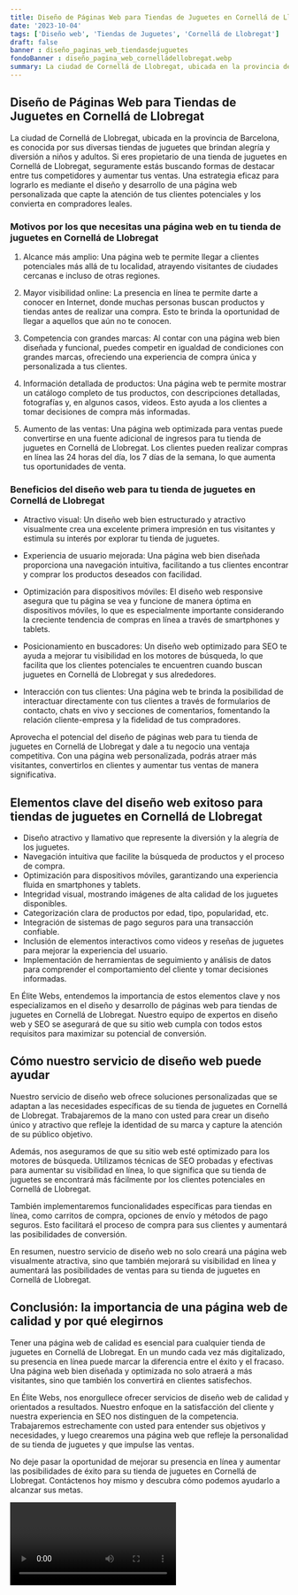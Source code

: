 ```yaml
---
title: Diseño de Páginas Web para Tiendas de Juguetes en Cornellá de Llobregat
date: '2023-10-04'
tags: ['Diseño web', 'Tiendas de Juguetes', 'Cornellá de Llobregat']
draft: false
banner : diseño_paginas_web_tiendasdejuguetes
fondoBanner : diseño_pagina_web_cornelládellobregat.webp
summary: La ciudad de Cornellá de Llobregat, ubicada en la provincia de Barcelona, es conocida por sus diversas tiendas de juguetes que brindan alegría y diversión a niños y adultos. Si eres propietario de una tienda de juguetes en Cornellá de Llobregat, seguramente estás buscando formas de destacar entre tus competidores y aumentar tus ventas. Una estrategia eficaz para lograrlo es mediante el diseño y desarrollo de una página web personalizada que capte la atención de tus clientes potenciales y los convierta en compradores leales.
---
```


## Diseño de Páginas Web para Tiendas de Juguetes en Cornellá de Llobregat

La ciudad de Cornellá de Llobregat, ubicada en la provincia de Barcelona, es conocida por sus diversas tiendas de juguetes que brindan alegría y diversión a niños y adultos. Si eres propietario de una tienda de juguetes en Cornellá de Llobregat, seguramente estás buscando formas de destacar entre tus competidores y aumentar tus ventas. Una estrategia eficaz para lograrlo es mediante el diseño y desarrollo de una página web personalizada que capte la atención de tus clientes potenciales y los convierta en compradores leales.

### Motivos por los que necesitas una página web en tu tienda de juguetes en Cornellá de Llobregat

1. Alcance más amplio: Una página web te permite llegar a clientes potenciales más allá de tu localidad, atrayendo visitantes de ciudades cercanas e incluso de otras regiones.

2. Mayor visibilidad online: La presencia en línea te permite darte a conocer en Internet, donde muchas personas buscan productos y tiendas antes de realizar una compra. Esto te brinda la oportunidad de llegar a aquellos que aún no te conocen.

3. Competencia con grandes marcas: Al contar con una página web bien diseñada y funcional, puedes competir en igualdad de condiciones con grandes marcas, ofreciendo una experiencia de compra única y personalizada a tus clientes.

4. Información detallada de productos: Una página web te permite mostrar un catálogo completo de tus productos, con descripciones detalladas, fotografías y, en algunos casos, videos. Esto ayuda a los clientes a tomar decisiones de compra más informadas.

5. Aumento de las ventas: Una página web optimizada para ventas puede convertirse en una fuente adicional de ingresos para tu tienda de juguetes en Cornellá de Llobregat. Los clientes pueden realizar compras en línea las 24 horas del día, los 7 días de la semana, lo que aumenta tus oportunidades de venta.

### Beneficios del diseño web para tu tienda de juguetes en Cornellá de Llobregat

- Atractivo visual: Un diseño web bien estructurado y atractivo visualmente crea una excelente primera impresión en tus visitantes y estimula su interés por explorar tu tienda de juguetes.

- Experiencia de usuario mejorada: Una página web bien diseñada proporciona una navegación intuitiva, facilitando a tus clientes encontrar y comprar los productos deseados con facilidad.

- Optimización para dispositivos móviles: El diseño web responsive asegura que tu página se vea y funcione de manera óptima en dispositivos móviles, lo que es especialmente importante considerando la creciente tendencia de compras en línea a través de smartphones y tablets.

- Posicionamiento en buscadores: Un diseño web optimizado para SEO te ayuda a mejorar tu visibilidad en los motores de búsqueda, lo que facilita que los clientes potenciales te encuentren cuando buscan juguetes en Cornellá de Llobregat y sus alrededores.

- Interacción con tus clientes: Una página web te brinda la posibilidad de interactuar directamente con tus clientes a través de formularios de contacto, chats en vivo y secciones de comentarios, fomentando la relación cliente-empresa y la fidelidad de tus compradores.

Aprovecha el potencial del diseño de páginas web para tu tienda de juguetes en Cornellá de Llobregat y dale a tu negocio una ventaja competitiva. Con una página web personalizada, podrás atraer más visitantes, convertirlos en clientes y aumentar tus ventas de manera significativa.

<GifSeo />

<Cta />

## Elementos clave del diseño web exitoso para tiendas de juguetes en Cornellá de Llobregat

- Diseño atractivo y llamativo que represente la diversión y la alegría de los juguetes.
- Navegación intuitiva que facilite la búsqueda de productos y el proceso de compra.
- Optimización para dispositivos móviles, garantizando una experiencia fluida en smartphones y tablets.
- Integridad visual, mostrando imágenes de alta calidad de los juguetes disponibles.
- Categorización clara de productos por edad, tipo, popularidad, etc.
- Integración de sistemas de pago seguros para una transacción confiable.
- Inclusión de elementos interactivos como videos y reseñas de juguetes para mejorar la experiencia del usuario.
- Implementación de herramientas de seguimiento y análisis de datos para comprender el comportamiento del cliente y tomar decisiones informadas.

En Élite Webs, entendemos la importancia de estos elementos clave y nos especializamos en el diseño y desarrollo de páginas web para tiendas de juguetes en Cornellá de Llobregat. Nuestro equipo de expertos en diseño web y SEO se asegurará de que su sitio web cumpla con todos estos requisitos para maximizar su potencial de conversión.

## Cómo nuestro servicio de diseño web puede ayudar

Nuestro servicio de diseño web ofrece soluciones personalizadas que se adaptan a las necesidades específicas de su tienda de juguetes en Cornellá de Llobregat. Trabajaremos de la mano con usted para crear un diseño único y atractivo que refleje la identidad de su marca y capture la atención de su público objetivo.

Además, nos aseguramos de que su sitio web esté optimizado para los motores de búsqueda. Utilizamos técnicas de SEO probadas y efectivas para aumentar su visibilidad en línea, lo que significa que su tienda de juguetes se encontrará más fácilmente por los clientes potenciales en Cornellá de Llobregat.

También implementaremos funcionalidades específicas para tiendas en línea, como carritos de compra, opciones de envío y métodos de pago seguros. Esto facilitará el proceso de compra para sus clientes y aumentará las posibilidades de conversión.

En resumen, nuestro servicio de diseño web no solo creará una página web visualmente atractiva, sino que también mejorará su visibilidad en línea y aumentará las posibilidades de ventas para su tienda de juguetes en Cornellá de Llobregat.

## Conclusión: la importancia de una página web de calidad y por qué elegirnos

Tener una página web de calidad es esencial para cualquier tienda de juguetes en Cornellá de Llobregat. En un mundo cada vez más digitalizado, su presencia en línea puede marcar la diferencia entre el éxito y el fracaso. Una página web bien diseñada y optimizada no solo atraerá a más visitantes, sino que también los convertirá en clientes satisfechos.

En Élite Webs, nos enorgullece ofrecer servicios de diseño web de calidad y orientados a resultados. Nuestro enfoque en la satisfacción del cliente y nuestra experiencia en SEO nos distinguen de la competencia. Trabajaremos estrechamente con usted para entender sus objetivos y necesidades, y luego crearemos una página web que refleje la personalidad de su tienda de juguetes y que impulse las ventas.

No deje pasar la oportunidad de mejorar su presencia en línea y aumentar las posibilidades de éxito para su tienda de juguetes en Cornellá de Llobregat. Contáctenos hoy mismo y descubra cómo podemos ayudarlo a alcanzar sus metas.

<Video />

<CtaBot job='Tiendas de Juguetes' city='Cornellá de Llobregat'/>

<Gmaps query='Cornellá de Llobregat+españa+maps' />